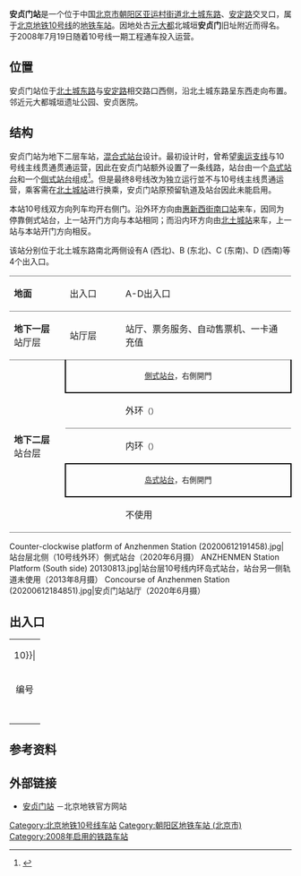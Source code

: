 {{noteTA
|G1=Railway}}
{{Infobox station
|name = 安贞门
|eng_name = Anzhenmen
|linecolour = {{北京地铁颜色|10}}
|image = Counter-clockwise platform of Anzhenmen Station (20200612184804).jpg
|caption = 安贞门站内环站台
|other_name = 
|country = {{PRC}}
|borough = [[北京市|北京市]][[朝阳区_(北京市)|朝阳区]][[亚运村街道|亚运村街道]]
|address = [[北土城东路|北土城东路]]、[[安定路|安定路]]交叉口
|coordinates = {{Coord|39.977005|116.405954|type:railwaystation_region:CN-11_source:GoogleMaps|display=inline,title}}
|elevation = 
|operator = [[北京市地铁运营有限公司|北京市地铁运营有限公司]]
|lines = {{北京地铁线路名|10|SL}}
|distance = 
|platform = 1座[[侧式站台|侧式站台]]、1座[[岛式站台|岛式站台]]
|tracks = 3条
|bus_routes = 
|bus_stands = 
|connections = 公交站：地铁安贞门站、五路居
|structure = 地下车站
|hall = 整体式站厅
|depth = 
|levels = 
|interchange = 
|exits = 4个
|elevator = 
|escalator = 
|architect = 
|architectural_style = 
|colour = 白色
|type = 
|status = 运营中
|code = 
|zone = 
|classification = 
|website = 
|built = 
|opened = 2008年7月19日
|closed = 
|pass_year = 
|passengers = 
|pass_system = 
|pass_rank = 
|mpassengers = 
|trains = 
|station_hours = 
|hours = 
|first = {{北京地铁线路名|10|S}}
:内环：05:12
:外环：06:03
|last = {{北京地铁线路名|10|S}}
:内环：21:05
:内环往{{站|巴沟}}：22:50
:内环往{{站|成寿寺}}：23:14
:外环：22:16
:外环往{{站|车道沟}}：00:01
|adjacent = {{adjacent stations|system=北京地铁|line=10|left=北土城|right=惠新西街南口|note-left=1.020km|note-mid=距离[[巴沟站|巴沟]]9.617km|note-right=0.982km}}
|other_services = 
|route_map = {{Routemap|inline=yes|map=
utCONTg\utSTRf\utSTRg\~~ ~~{{rmr|Licon=U|{{stl|北京地铁|北土城}}}}
utSTR\utSTR+tc2\utABZg3!~utSTRc2\utCONT3
utSTR\utABZg+1\utABZg+1!~utSTRc4\utSTRc4
utSTR+BSl\utSTR+BSr\utSTR+BSl\
utSTR+BSl\utSTR+BSr\utSTR+BSl\
utSTR2\utSTR+tc3\utSTR\
utSTRc1\utABZg+4\utSTR\
utSTRf\utSTRg~~ ~~{{rmr|Licon=D|{{stl|北京地铁|惠新西街南口}}}}
}}
}}
'''安贞门站'''是一个位于中国[[北京市|北京市]][[朝阳区_(北京市)|朝阳区]][[亚运村街道|亚运村街道]][[北土城东路|北土城东路]]、[[安定路|安定路]]交叉口，属于[[北京地铁|北京地铁]][[北京地铁10号线|10号线]]的[[地铁车站|地铁车站]]。因地处古[[元大都|元大都]]北城垣'''安贞门'''旧址附近而得名。于2008年7月19日随着10号线一期工程通车投入运营。

== 位置 ==
安贞门站位于[[北土城东路|北土城东路]]与[[安定路|安定路]]相交路口西侧，沿北土城东路呈东西走向布置。邻近元大都城垣遗址公园、安贞医院。

== 结构 ==
安贞门站为地下二层车站，[[混合式月台|混合式站台]]设计。最初设计时，曾希望[[北京地铁8号线|奥运支线]]与10号线主线贯通贯通运营，因此在安贞门站额外设置了一条线路，站台由一个[[岛式站台|岛式站台]]和一个[[侧式站台|侧式站台]]组成<ref>{{cite journal|author=路宗存, 王琦|title=北京地铁10号线一期工程车站选型总结与思考|journal=铁道标准设计|year=2009|issue=12|pages=46-49}}</ref>。但是最终8号线改为独立运行並不与10号线主线贯通运营，乘客需在[[北土城站|北土城站]]进行换乘，安贞门站原预留轨道及站台因此未能启用。

本站10号线双方向列车均开右侧门。沿外环方向由[[惠新西街南口站|惠新西街南口站]]来车，因同为停靠側式站台，上一站开门方向与本站相同；而沿内环方向由[[北土城站|北土城站]]来车，上一站与本站开门方向相反。

该站分别位于北土城东路南北两侧设有A (西北)、B (东北)、C (东南)、D (西南)等4个出入口。

{|cellspacing=0 cellpadding=3
|style="border-bottom:solid 1px gray;border-top:solid 1px gray;" width=100|'''地面'''
|style="border-top:solid 1px gray;border-bottom:solid 1px gray;" width=100|出入口
|style="border-top:solid 1px gray;border-bottom:solid 1px gray;" width=350|A-D出入口
|-
|style="border-bottom:solid 1px gray;"|'''地下一层'''<br />站厅层
|style="border-bottom:solid 1px gray;"|站厅层
|style="border-bottom:solid 1px gray;"|站厅、票务服务、自动售票机、一卡通充值
|-
|style="border-bottom:solid 1px gray;" rowspan=5|'''地下二层'''<br />站台层
|style="border-right:solid 2px black;border-left:solid 2px black;border-bottom:solid 2px black;" colspan=2|<center><small>[[側式站台|側式站台]]，右側開門</small></center>
|-
|style="border-bottom:solid 1px gray;"|{{arrow|L}}
|style="border-bottom:solid 1px gray;"|{{北京地铁线路名|10|c}}外环<small>（{{站|北土城}}）</small>
|-
|{{arrow|R}}
|{{北京地铁线路名|10|c}}内环<small>（{{站|惠新西街南口}}）</small>
|-
|style="border-top:solid 2px black;border-right:solid 2px black;border-left:solid 2px black;border-bottom:solid 2px black;" colspan=2|<center><small>[[岛式站台|岛式站台]]，右側開門</small></center>
|-
|style="border-bottom:solid 1px gray;"|
|style="border-bottom:solid 1px gray;"|不使用
|}
<gallery widths="200">
Counter-clockwise platform of Anzhenmen Station (20200612191458).jpg|站台层北侧（10号线外环）側式站台（2020年6月摄）
ANZHENMEN Station Platform (South side) 20130813.jpg|站台层10号线内环岛式站台，站台另一侧轨道未使用（2013年8月摄）
Concourse of Anzhenmen Station (20200612184851).jpg|安贞门站站厅（2020年6月摄）
</gallery>

== 出入口 ==
{| class="wikitable"
| colspan="5" align="center" bgcolor={{北京地铁颜色|10}}|
|-
! 编号
! 指示
! 建议前往的目的地
! 图片
! 无障碍设施图片
|-
|{{港鐵出口|A}}
|北土城东路，安定路
|
|[[File:Exit_A_of_Anzhenmen_Station_(20210221142958).jpg|150px]]
|{{n/a}}
|-
|{{港鐵出口|B}}
|安定路、北苑路
|中海环宇荟、恒毅大厦、中海国际中心、中建财富国际中心
|[[File:Exit_B_of_Anzhenmen_Station_(20200612185235).jpg|150px]]
|{{n/a}}
|-
|{{港鐵出口|C|附=升}}
|安定路
|健安东路、[[元大都城垣遗址公园|元大都城垣遗址公园]]、中诚安贞大厦
|[[File:Exit_C_of_Anzhenmen_Station_(20210221142714).jpg|150px]]
|[[File:Exit_C_lift_of_Anzhenmen_Station_(20210221142625).jpg|150px]]
|-
|{{港鐵出口|D}}
|北土城东路
|安贞里、安贞医院、元大都城垣遗址公园
|[[File:Exit_D_of_Anzhenmen_Station_(20210221142356).jpg|150px]]
|{{n/a}}
|-
| bgcolor="#EEEEEE" colspan=5 | {{港鐵出口|註=升}}
|}

==参考资料==
{{Reflist}}

==外部链接==
*[http://www.bjsubway.com/station/xltcx/line10/2013-08-23/179.html 安贞门站] {{Wayback|url=http://www.bjsubway.com/station/xltcx/line10/2013-08-23/179.html |date=20201124225918 }}－北京地铁官方网站

{{commonscat|Anzhenmen Station}}

{{北京地铁10号线}}

[[Category:北京地铁10号线车站|Category:北京地铁10号线车站]]
[[Category:朝阳区地铁车站_(北京市)|Category:朝阳区地铁车站 (北京市)]]
[[Category:2008年启用的铁路车站|Category:2008年启用的铁路车站]]